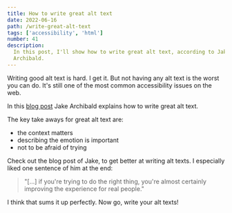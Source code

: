 ```yaml
---
title: How to write great alt text
date: 2022-06-16
path: /write-great-alt-text
tags: ['accessibility', 'html']
number: 41
description:
  In this post, I'll show how to write great alt text, according to Jake
  Archibald.
---
```


Writing good alt text is hard. I get it. But not having any alt text is the
worst you can do. It's still one of the most common accessibility issues on the
web.

In this [blog post](https://jakearchibald.com/2021/great-alt-text/) Jake
Archibald explains how to write great alt text.

The key take aways for great alt text are:

- the context matters
- describing the emotion is important
- not to be afraid of trying

Check out the blog post of Jake, to get better at writing alt texts. I
especially liked one sentence of him at the end:

> "[...] if you're trying to do the right thing, you're almost certainly
> improving the experience for real people."

I think that sums it up perfectly. Now go, write your alt texts!
